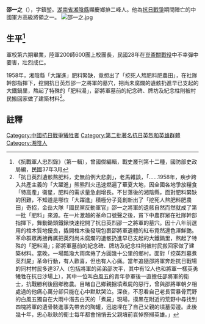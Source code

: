 '''邵一之'''（{{bd|？年||1939年||}}），字鎮堃。[[湖南省|湖南省]][[湘陰縣|湘陰縣]]顯慶鄉排二峰人。他為[[抗日戰爭|抗日戰爭]]期間陣亡的中國軍方高級將領之一。
[[File:邵一之.jpg|thumb]]

== 生平<ref>《抗戰軍人忠烈錄》（第一輯），曾國傑編輯，戰史叢刊第十二種，國防部史政局編，民國37年3月</ref> ==
軍校第六期畢業，陸軍200師600團上校團長，民國28年在[[崑崙關戰役|崑崙關戰役]]中不幸彈中要害，壯烈成仁。

1958年，湘陰縣「大躍進」肥料緊缺，竟想出了「挖死人熬肥料肥農田」，在社隊幹部指揮下，挖開抗日英烈邵一之將軍的墓穴，把尚未腐爛的遺骸扔進早已支起的大鐵鍋里，熬起了特殊的「肥料湯」，邵將軍墓前的紀念碑、牌坊及紀念柱則被村民搬回家做了建築材料<ref> 「抗日英烈遺骸熬肥料，史無前例大悲劇」，老馬雜談，「……1958年，疾步跨入共產主義的「大躍進」熊熊烈火迅速燃遍了華夏大地，因全國各地爭放糧食「特高產」衛星，肥料的需求量急劇增長。不甘落後的湘陰縣，面對肥料緊缺的困難，不知道是哪位「大躍進」積極分子竟創新出了「挖死人熬肥料肥農田」奇招，金岳大隊「國民黨反動軍官」邵一之將軍的遺骸自然而然就成了第一批「肥料」來源。在一片激越的革命口號聲之後，貧下中農群眾在社隊幹部指揮下，舞動鋤頭鐵鍬快速挖開了抗日英烈邵一之將軍的墓穴。因十八年前選用的棺木質地優良，撬開棺木後發現包裹邵將軍遺體的紅布竟然還色澤鮮艷。革命群眾再接再厲把英烈尚未腐爛的遺骸扔進早已支起的大鐵鍋里，熬起了特殊的「肥料湯」；邵將軍墓前的紀念碑、牌坊及紀念柱則被村民搬回家做了建築材料。當晚，一場瓢潑大雨席捲了方圓幾十公里的鄉村。面對「挖英烈墓煮英烈屍」革命行動，有人歡喜，但也有人心痛。當年追隨邵將軍奔赴抗日戰場的同村村民多達37人（包括將軍的弟弟邵次平，其中有12人也和將軍一樣英勇犧牲在抗日沙場上），其中一位叫白風五的青年參軍後一直擔任邵將軍的衛士，抗戰勝利後回鄉務農。目睹自己鄉親掘墳煮屍的惡行，曾與邵將軍朝夕相處過的他痛心萬分卻只能在心中默默哭泣。深夜，不忍看自己老長官暴骨荒野的白風五獨自在大雨中潛去白天的「煮屍」現場，摸黑在附近的荒野中尋找到四塊將軍的遺骨裝進事先帶去的陶罐，迅速埋在了自己父親的墳墓旁邊。此後幾十年，忠心耿耿的衛士每年都會悄悄去父親墳前哀悼祭掃英雄。」</ref>。
==註釋==
{{reflist}}
[[Category:中國抗日戰爭犧牲者|Category:中國抗日戰爭犧牲者]]
[[Category:第二批著名抗日英烈和英雄群體|Category:第二批著名抗日英烈和英雄群體]]
[[Category:湘陰人|Category:湘陰人]]